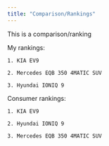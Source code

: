 ```yaml
---
title: "Comparison/Rankings"
---
```


This is a comparison/ranking

My rankings: 

    1. KIA EV9

    2. Mercedes EQB 350 4MATIC SUV

    3. Hyundai IONIQ 9


Consumer rankings:

    1. KIA EV9

    2. Hyundai IONIQ 9

    3. Mercedes EQB 350 4MATIC SUV
